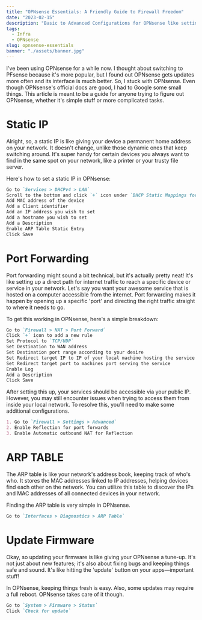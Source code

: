 ```yaml
---
title: "OPNsense Essentials: A Friendly Guide to Firewall Freedom"
date: "2023-02-15"
description: "Basic to Advanced Configurations for OPNsense like setting up port forwarding, static IPs, and more!"
tags:
  - Infra
  - OPNsense
slug: opnsense-essentials
banner: "./assets/banner.jpg"
---
```


I've been using OPNsense for a while now. I thought about switching to PFsense because it's more popular, but I found out OPNsense gets updates more often and its interface is much better. So, I stuck with OPNsense. Even though OPNsense's official docs are good, I had to Google some small things. This article is meant to be a guide for anyone trying to figure out OPNsense, whether it's simple stuff or more complicated tasks.

# Static IP

Alright, so, a static IP is like giving your device a permanent home address on your network. It doesn't change, unlike those dynamic ones that keep switching around. It's super handy for certain devices you always want to find in the same spot on your network, like a printer or your trusty file server.

Here's how to set a static IP in OPNsense:

```md
Go to `Services > DHCPv4 > LAN`
Scroll to the bottom and click `+` icon under `DHCP Static Mappings for this interface` section
Add MAC address of the device
Add a Client identifier
Add an IP address you wish to set
Add a hostname you wish to set
Add a Description
Enable ARP Table Static Entry
Click Save
```

# Port Forwarding

Port forwarding might sound a bit technical, but it's actually pretty neat! It's like setting up a direct path for internet traffic to reach a specific device or service in your network. Let's say you want your awesome service that is hosted on a computer accessible from the internet. Port forwarding makes it happen by opening up a specific 'port' and directing the right traffic straight to where it needs to go.

To get this working in OPNsense, here's a simple breakdown: 

```md
Go to `Firewall > NAT > Port Forward`
Click `+` icon to add a new rule
Set Protocol to `TCP/UDP`
Set Destination to WAN address
Set Destination port range according to your desire
Set Redirect target IP to IP of your local machine hosting the service
Set Redirect target port to machines port serving the service
Enable Log
Add a Description
Click Save
```

After setting this up, your services should be accessible via your public IP. However, you may still encounter issues when trying to access them from inside your local network. To resolve this, you'll need to make some additional configurations.

```md
1. Go to `Firewall > Settings > Advanced`
2. Enable Reflection for port forwards
3. Enable Automatic outbound NAT for Reflection
```

# ARP TABLE

The ARP table is like your network's address book, keeping track of who's who. It stores the MAC addresses linked to IP addresses, helping devices find each other on the network. You can utilize this table to discover the IPs and MAC addresses of all connected devices in your network.

Finding the ARP table is very simple in OPNsense.

```md
Go to `Interfaces > Diagnostics > ARP Table`
```

# Update Firmware

Okay, so updating your firmware is like giving your OPNsense a tune-up. It's not just about new features; it's also about fixing bugs and keeping things safe and sound. It's like hitting the 'update' button on your apps—important stuff!

In OPNsense, keeping things fresh is easy. Also, some updates may require a full reboot. OPNsense takes care of it though.

```md
Go to `System > Firmware > Status`
Click `Check for update`
```

